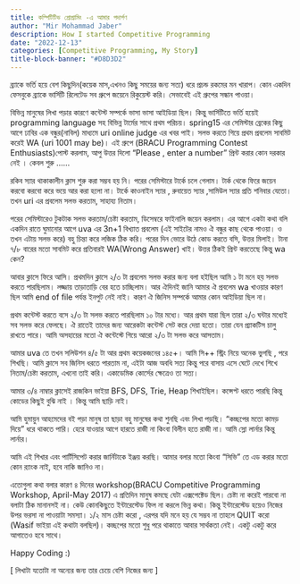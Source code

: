 ```yaml
---
title: কম্পিটিটিভ প্রোগ্রামিং -এ আমার পদার্পণ
author: "Mir Mohammad Jaber"
description: How I started Competitive Programming
date: "2022-12-13"
categories: [Competitive Programming, My Story]
title-block-banner: "#D8D3D2"
---
```

ব্র্যাকে ভর্তি হয়ে বেশ কিছুদিন(কয়েক মাস,এখনও কিছু সময়ের জন্য সত্য) ধরে প্রচন্ড রকমের মন খারাপ। কোন একদিন ফেসবুকে ব্র্যাকে ভার্সিটি রিলেটেড সব গ্রুপে জয়েনে রিকুয়েস্ট করি। সেভাবেই এই গ্রুপের সন্ধান পাওয়া।

বিভিন্ন মানুষের লিখা পড়ার কারণে কন্টেস্ট সম্পর্কে ভাসা ভাসা আইডিয়া ছিল। কিন্তু ভার্সিটিতে ভর্তি হয়েই programming language সহ বিভিন্ন টার্মের সাথে প্রথম পরিচয়।
spring15 এর সেমিস্টার ব্রেকের কিছু আগে ঢাবির এক বন্ধুর(নাবিল) মাধ্যমে uri online judge এর খবর পাই। সলভ করতে গিয়ে প্রথম প্রবলেম সাবমিট করেই WA (uri 1001 may be)। এই গ্রুপে (BRACU Programming Contest Enthusiasts)পোস্ট করলাম, আপু উত্তর দিলো "Please , enter a number" প্রিন্ট করার কোন দরকার নেই । কেবল শুরু ......

রকিব স্যার থাকাকালীন ক্লাস শুরু করা সম্ভব হয় নি। পরের সেমিস্টারে টার্কে চলে গেলাম। টার্ক থেকে ফিরে জয়েন করবো করবো করে ভয়ে আর করা হলো না। টার্কে কাওনাইন স্যার , রুবায়েত স্যার ,সামিউল স্যার প্রতি শনিবার যেতো। তখন uri এর প্রবলেম সলভ করতাম, সাহায্য নিতাম।

পরের সেমিস্টারেও টুকটাক সলভ করতাম/চেষ্টা করতাম, ডিসেম্বরে ফাইনালি জয়েন করলাম।
এর আগে একটা কথা বলি একদিন রাতে ঘুমানোর আগে uva এর 3n+1 বিখ্যাত প্রবলেম (এই সাইটের নামও ঐ বন্ধুর কাছ থেকে পাওয়া। ও তখন এটায় সলভ করে) বহু চিন্তা করে লজিক ঠিক করি। পরের দিন ভোরে উঠে কোড করতে বসি, উত্তর মিলাই। টানা ৭/৮ বারের মতো সাবমিট করে প্রতিবারই WA(Wrong Answer) খাই। উত্তর ঠিকই প্রিন্ট করতেছে কিন্তু wa কেন?

আবার ক্লাসে ফিরে আসি। প্রথমদিন ক্লাসে ২/৩ টা প্রবলেম সলভ করার জন্য বলা হইছিল আমি ১ টা মনে হয় সলভ করতে পারছিলাম। লজ্জায় তাড়াতাড়ি বের হতে চাচ্ছিলাম। আর ঐদিনই জানি আমার ঐ প্রবলেম wa খাওয়ার কারণ ছিল আমি end of file পর্যন্ত ইনপুট নেই নাই। কারণ ঐ জিনিস সম্পর্কে আমার কোন আইডিয়া ছিল না।

প্রথম কন্টেস্ট করতে বসে ২/৩ টা সলভ করতে পারছিলাম ১০ টার মধ্যে। আর প্রথম যারা ছিল তারা ২/৩ ঘন্টার মধ্যেই সব সলভ করে ফেলছে। ঐ রাতেই তাদের জন্য আরেকটা কন্টেস্ট সেট করে দেয়া হতো। তারা যেন প্র্যাকটিস চালু রাখতে পারে। আমি অসহায়ের মতো ঐ কন্টেস্টে গিয়ে আরো ২/৩ টা সলভ করে আসতাম।

আমার uva তে তখন সলিউশন ৪/৫ টা আর প্রথম কয়েকজনের ১৪৫+। আমি সি++ স্ট্রিং নিয়ে অনেক ভুগছি , পরে শিখছি। আমি ক্লাসে সব জিনিস ধরতে পারতাম না, এইটা আজ অবধি সত্য কিন্তু পরে বাসায় এসে ঘেটে দেখে শিখে নিতাম/চেষ্টা করতাম, এখনো তাই করি। একাডেমিক কোর্সের ক্ষেত্রেও তা সত্য।

আমার ৩/৪ নাম্বার ক্লাসেই রাজকিন ভাইয়া BFS, DFS, Trie, Heap শিখাইছিল। কন্সেপ্ট ধরতে পারছি কিন্তু কোডের কিছুই বুঝি নাই । কিন্তু আমি ছাড়ি নাই।

আমি হুমায়ুন আহমেদের বই পড়া মানুষ তা ছাড়া বহু মানুষের কথা শুনছি এবং লিখা পড়ছি। "কচ্ছপের মতো কামড় দিয়ে" ধরে থাকতে পারি। হেরে যাওয়ার আগে হারতে রাজী না কিংবা বিলীন হতে রাজী না। আমি স্লো লার্নার কিন্তু লার্নার।

আমি এই শিখার এবং পার্টিসিপেট করার জার্নিটাকে ইঞ্জয় করছি। আমার বলার মতো কিংবা "সিভি" তে এড করার মতো কোন র‍্যাংক নাই, হবে নাকি জানিও না।

এতোগুলা কথা বলার কারণ ৪ দিনের workshop(BRACU Competitive Programming Workshop, April-May 2017) এ প্রতিদিন মানুষ কমছে যেটা এক্সপেক্টেড ছিল। চেষ্টা না করেই পারবো না বলাটা ঠিক মানানসই না। কেউ কোনকিছুতে ইন্টারেস্টেড ফিল না করলে ভিন্ন কথা। কিন্তু ইন্টারেস্টেড হয়েও নিজের উপর ভরসা না পাওয়াটা সমস্যা। ১/২ মাস চেষ্টা করো , এরপর যদি মনে হয় যে সম্ভব না তাহলে QUIT করো (Wasif ভাইয়া এই কথাটা বলছিল)। কচ্ছপের মতো শুধু পরে থাকাতে আবার সার্থকতা নেই। একটু একটু করে আগাতেও হবে সাথে।

Happy Coding :) 

[ লিখাটা যতোটা না অন্যের জন্য তার চেয়ে বেশি নিজের জন্য ]